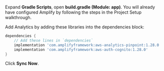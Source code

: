 Expand **Gradle Scripts**, open **build.gradle (Module: app)**. You will already have configured Amplify by following the steps in the Project Setup walkthrough.

Add Analytics by adding these libraries into the dependencies block:

```groovy
dependencies {
    // Add these lines in `dependencies`
    implementation 'com.amplifyframework:aws-analytics-pinpoint:1.28.0'
    implementation 'com.amplifyframework:aws-auth-cognito:1.28.0'
}
```

Click **Sync Now**.
